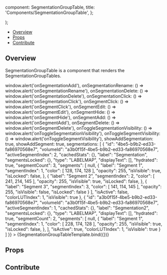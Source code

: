 

  component: SegmentationGroupTable,
  title: 'Components/SegmentationGroupTable',
};

<Meta
  title="Components/SegmentationGroupTable"
  component={SegmentationGroupTable}
/>

  <div className="w-64 h-96 bg-primary-dark">
    <SegmentationGroupTable {...args} />
  </div>
);

<Heading
  title="SegmentationGroupTable"
  componentRelativePath="SegmentationGroupTable/SegmentationGroupTable.tsx"
/>

- [Overview](#overview)
- [Props](#props)
- [Contribute](#contribute)

## Overview

SegmentationGroupTable is a component that renders the SegmentationGroupTables.

<Canvas>
  <Story
    name="Overview"
    args={{
      activeSegmentationId: 'ed8d6f8d-4035-438d-9032-36d5912aaa3a',
      onSegmentationAdd: () => window.alert('onSegmentationAdd'),
      onSegmentationRename: () => window.alert('onSegmentationRename'),
      onSegmentationDelete: () => window.alert('onSegmentationDelete'),
      onSegmentationClick: () => window.alert('onSegmentationClick'),
      onSegmentClick: () => window.alert('onSegmentClick'),
      onSegmentEdit: () => window.alert('onSegmentEdit'),
      onSegmentHide: () => window.alert('onSegmentHide'),
      onSegmentAdd: () => window.alert('onSegmentAdd'),
      onSegmentDelete: () => window.alert('onSegmentDelete'),
      onToggleSegmentationVisibility: () => window.alert('onToggleSegmentationVisibility'),
      onToggleSegmentVisibility: () => window.alert('onToggleSegmentVisibility'),
      showAddSegmentation: true,
      showAddSegment: true,
       segmentations: [
  {
    "id": "4be5-b9b2-ed33-fa86970568e7",
    "volumeId": "a3b0f15f-4be5-b9b2-ed33-fa86970568e7",
    "activeSegmentIndex": 2,
    "cachedStats": {},
    "label": "Segmentation",
    "segmentsLocked": {},
    "type": "LABELMAP",
    "displayText": [],
    "hydrated": true,
    "segmentCount": 3,
    "segments": [
      null,
      {
        "label": "Segment 1",
        "segmentIndex": 1,
        "color": [
          128,
          174,
          128
        ],
        "opacity": 255,
        "isVisible": true,
        "isLocked": false,
      },
      {
        "label": "Segment 2",
        "segmentIndex": 2,
        "color": [
          241,
          214,
          145
        ],
        "opacity": 255,
        "isVisible": true,
        "isLocked": false,
      },
      {
        "label": "Segment 3",
        "segmentIndex": 3,
        "color": [
          141,
          114,
          145
        ],
        "opacity": 255,
        "isVisible": false,
        "isLocked": false
      }
    ],
    "isActive": false,
    "colorLUTIndex": 1,
    "isVisible": true
  },
  {
    "id": "a3b0f15f-4be5-b9b2-ed33-fa86970568e7",
    "volumeId": "a3b0f15f-4be5-b9b2-ed33-fa86970568e7",
    "activeSegmentIndex": 1,
    "cachedStats": {},
    "label": "Segmentation2",
    "segmentsLocked": {},
    "type": "LABELMAP",
    "displayText": [],
    "hydrated": true,
    "segmentCount": 2,
    "segments": [
      null,
      {
        "label": "Segment 1",
        "segmentIndex": 1,
        "color": [
          228,
          174,
          128
        ],
        "opacity": 255,
        "isVisible": true,
        "isLocked": false,
      },
    ],
    "isActive": true,
    "colorLUTIndex": 1,
    "isVisible": true
  }
]
    }}
  >
    {SegmentationGroupTableTemplate.bind({})}
  </Story>
</Canvas>

## Props

<ArgsTable of={SegmentationGroupTable} />

## Contribute

<Footer componentRelativePath="SegmentationGroupTable/__stories__/SegmentationGroupTable.stories.mdx" />
